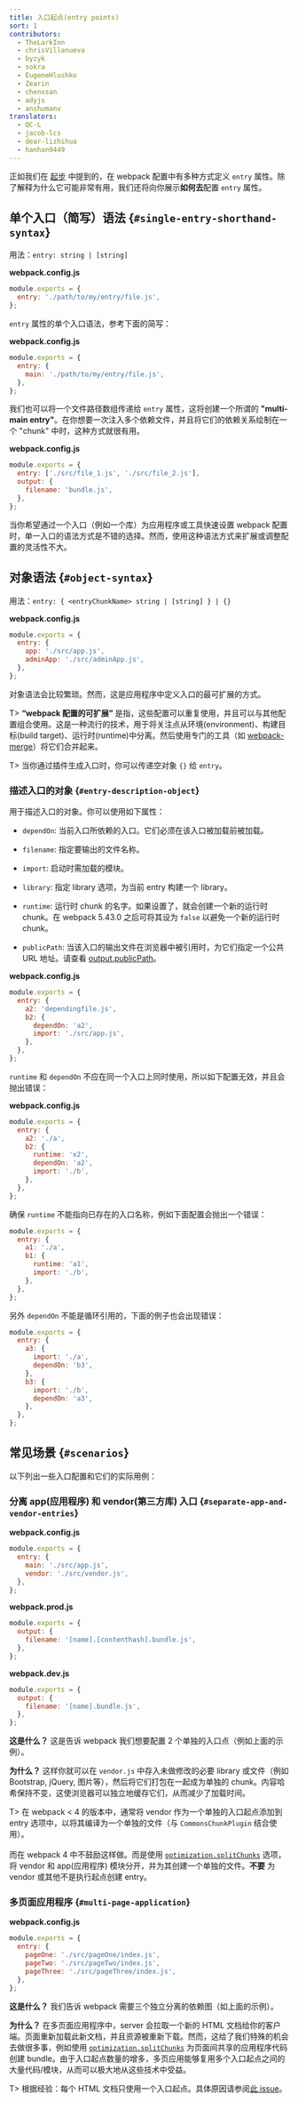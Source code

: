 ```yaml
---
title: 入口起点(entry points)
sort: 1
contributors:
  - TheLarkInn
  - chrisVillanueva
  - byzyk
  - sokra
  - EugeneHlushko
  - Zearin
  - chenxsan
  - adyjs
  - anshumanv
translators:
  - QC-L
  - jacob-lcs
  - dear-lizhihua
  - hanhan9449
---
```


正如我们在 [起步](/guides/getting-started/#using-a-configuration) 中提到的，在 webpack 配置中有多种方式定义 `entry` 属性。除了解释为什么它可能非常有用，我们还将向你展示**如何去**配置 `entry` 属性。

## 单个入口（简写）语法 {`#single-entry-shorthand-syntax`}

用法：`entry: string | [string]`

**webpack.config.js**

```javascript
module.exports = {
  entry: './path/to/my/entry/file.js',
};
```

`entry` 属性的单个入口语法，参考下面的简写：

**webpack.config.js**

```javascript
module.exports = {
  entry: {
    main: './path/to/my/entry/file.js',
  },
};
```

我们也可以将一个文件路径数组传递给 `entry` 属性，这将创建一个所谓的 **"multi-main entry"**。在你想要一次注入多个依赖文件，并且将它们的依赖关系绘制在一个 "chunk" 中时，这种方式就很有用。

**webpack.config.js**

```javascript
module.exports = {
  entry: ['./src/file_1.js', './src/file_2.js'],
  output: {
    filename: 'bundle.js',
  },
};
```

当你希望通过一个入口（例如一个库）为应用程序或工具快速设置 webpack 配置时，单一入口的语法方式是不错的选择。然而，使用这种语法方式来扩展或调整配置的灵活性不大。

## 对象语法 {`#object-syntax`}

用法：`entry: { <entryChunkName> string | [string] } | {}`

**webpack.config.js**

```javascript
module.exports = {
  entry: {
    app: './src/app.js',
    adminApp: './src/adminApp.js',
  },
};
```

对象语法会比较繁琐。然而，这是应用程序中定义入口的最可扩展的方式。

T> **“webpack 配置的可扩展”** 是指，这些配置可以重复使用，并且可以与其他配置组合使用。这是一种流行的技术，用于将关注点从环境(environment)、构建目标(build target)、运行时(runtime)中分离。然后使用专门的工具（如 [webpack-merge](https://github.com/survivejs/webpack-merge)）将它们合并起来。

T> 当你通过插件生成入口时，你可以传递空对象 `{}` 给 `entry`。

### 描述入口的对象 {`#entry-description-object`}

用于描述入口的对象。你可以使用如下属性：

- `dependOn`: 当前入口所依赖的入口。它们必须在该入口被加载前被加载。
- `filename`: 指定要输出的文件名称。
- `import`: 启动时需加载的模块。
- `library`: 指定 library 选项，为当前 entry 构建一个 library。
- `runtime`: 运行时 chunk 的名字。如果设置了，就会创建一个新的运行时 chunk。在 webpack 5.43.0 之后可将其设为 `false` 以避免一个新的运行时 chunk。

- `publicPath`: 当该入口的输出文件在浏览器中被引用时，为它们指定一个公共 URL 地址。请查看 [output.publicPath](/configuration/output/#outputpublicpath)。

**webpack.config.js**

```javascript
module.exports = {
  entry: {
    a2: 'dependingfile.js',
    b2: {
      dependOn: 'a2',
      import: './src/app.js',
    },
  },
};
```

`runtime` 和 `dependOn` 不应在同一个入口上同时使用，所以如下配置无效，并且会抛出错误：

**webpack.config.js**

```javascript
module.exports = {
  entry: {
    a2: './a',
    b2: {
      runtime: 'x2',
      dependOn: 'a2',
      import: './b',
    },
  },
};
```

确保 `runtime` 不能指向已存在的入口名称，例如下面配置会抛出一个错误：

```javascript
module.exports = {
  entry: {
    a1: './a',
    b1: {
      runtime: 'a1',
      import: './b',
    },
  },
};
```

另外 `dependOn` 不能是循环引用的，下面的例子也会出现错误：

```javascript
module.exports = {
  entry: {
    a3: {
      import: './a',
      dependOn: 'b3',
    },
    b3: {
      import: './b',
      dependOn: 'a3',
    },
  },
};
```

## 常见场景 {`#scenarios`}

以下列出一些入口配置和它们的实际用例：

### 分离 app(应用程序) 和 vendor(第三方库) 入口 {`#separate-app-and-vendor-entries`}

**webpack.config.js**

```javascript
module.exports = {
  entry: {
    main: './src/app.js',
    vendor: './src/vendor.js',
  },
};
```

**webpack.prod.js**

```javascript
module.exports = {
  output: {
    filename: '[name].[contenthash].bundle.js',
  },
};
```

**webpack.dev.js**

```javascript
module.exports = {
  output: {
    filename: '[name].bundle.js',
  },
};
```

**这是什么？** 这是告诉 webpack 我们想要配置 2 个单独的入口点（例如上面的示例）。

**为什么？** 这样你就可以在 `vendor.js` 中存入未做修改的必要 library 或文件（例如 Bootstrap, jQuery, 图片等），然后将它们打包在一起成为单独的 chunk。内容哈希保持不变，这使浏览器可以独立地缓存它们，从而减少了加载时间。

T> 在 webpack < 4 的版本中，通常将 vendor 作为一个单独的入口起点添加到 entry 选项中，以将其编译为一个单独的文件（与 `CommonsChunkPlugin` 结合使用）。<br /><br /> 而在 webpack 4 中不鼓励这样做。而是使用 [`optimization.splitChunks`](/configuration/optimization/#optimizationsplitchunks) 选项，将 vendor 和 app(应用程序) 模块分开，并为其创建一个单独的文件。**不要** 为 vendor 或其他不是执行起点创建 entry。

### 多页面应用程序 {`#multi-page-application`}

**webpack.config.js**

```javascript
module.exports = {
  entry: {
    pageOne: './src/pageOne/index.js',
    pageTwo: './src/pageTwo/index.js',
    pageThree: './src/pageThree/index.js',
  },
};
```

**这是什么？** 我们告诉 webpack 需要三个独立分离的依赖图（如上面的示例）。

**为什么？** 在多页面应用程序中，server 会拉取一个新的 HTML 文档给你的客户端。页面重新加载此新文档，并且资源被重新下载。然而，这给了我们特殊的机会去做很多事，例如使用 [`optimization.splitChunks`](/configuration/optimization/#optimizationsplitchunks) 为页面间共享的应用程序代码创建 bundle。由于入口起点数量的增多，多页应用能够复用多个入口起点之间的大量代码/模块，从而可以极大地从这些技术中受益。

T> 根据经验：每个 HTML 文档只使用一个入口起点。具体原因请参阅[此 issue](https://bundlers.tooling.report/code-splitting/multi-entry/#webpack)。
